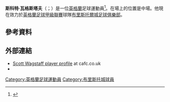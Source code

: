'''斯科特·瓦格斯塔夫'''（{{lang-en|Scott Wagstaff}}；{{bd|1990年|3月31日}}）是一位[[英格蘭|英格蘭]]足球運動員<ref>{{cite web
|url=http://news.bbc.co.uk/sport1/hi/football/eng_div_2/8207650.stm
|title=Charlton   2–0   Walsall
|publisher=[[BBC|BBC]]
|date=22 August 2009 |accessdate=25 August 2009}}</ref>。在場上的位置是中場。他現在效力於[[英格蘭足球甲級聯賽|英格蘭足球甲級聯賽]]球隊[[布里斯托爾城足球俱樂部|布里斯托爾城足球俱樂部]]。
==參考資料==
{{Reflist}}

==外部連結==
*[http://www.cafc.co.uk/playerdisplay.ink?skip=28&season=2008/2009 Scott Wagstaff player profile]{{dead link|date=2017年12月 |bot=InternetArchiveBot |fix-attempted=yes }} at cafc.co.uk
*{{soccerbase|id=48989}}

{{DEFAULTSORT:Wagstaff, Scott}}
[[Category:英格蘭足球運動員|Category:英格蘭足球運動員]]
[[Category:布里斯托城球員|Category:布里斯托城球員]]
{{Sport-bio-stub}}